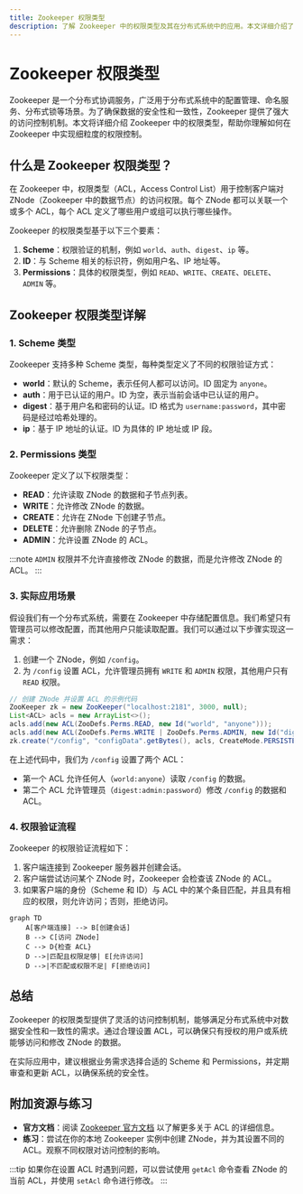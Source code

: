 ```yaml
---
title: Zookeeper 权限类型
description: 了解 Zookeeper 中的权限类型及其在分布式系统中的应用。本文详细介绍了 Zookeeper 的权限模型，包括权限类型、权限控制的实际应用场景以及相关代码示例。
---
```


# Zookeeper 权限类型

Zookeeper 是一个分布式协调服务，广泛用于分布式系统中的配置管理、命名服务、分布式锁等场景。为了确保数据的安全性和一致性，Zookeeper 提供了强大的访问控制机制。本文将详细介绍 Zookeeper 中的权限类型，帮助你理解如何在 Zookeeper 中实现细粒度的权限控制。

## 什么是 Zookeeper 权限类型？

在 Zookeeper 中，权限类型（ACL，Access Control List）用于控制客户端对 ZNode（Zookeeper 中的数据节点）的访问权限。每个 ZNode 都可以关联一个或多个 ACL，每个 ACL 定义了哪些用户或组可以执行哪些操作。

Zookeeper 的权限类型基于以下三个要素：
1. **Scheme**：权限验证的机制，例如 `world`、`auth`、`digest`、`ip` 等。
2. **ID**：与 Scheme 相关的标识符，例如用户名、IP 地址等。
3. **Permissions**：具体的权限类型，例如 `READ`、`WRITE`、`CREATE`、`DELETE`、`ADMIN` 等。

## Zookeeper 权限类型详解

### 1. Scheme 类型

Zookeeper 支持多种 Scheme 类型，每种类型定义了不同的权限验证方式：

- **world**：默认的 Scheme，表示任何人都可以访问。ID 固定为 `anyone`。
- **auth**：用于已认证的用户。ID 为空，表示当前会话中已认证的用户。
- **digest**：基于用户名和密码的认证。ID 格式为 `username:password`，其中密码是经过哈希处理的。
- **ip**：基于 IP 地址的认证。ID 为具体的 IP 地址或 IP 段。

### 2. Permissions 类型

Zookeeper 定义了以下权限类型：

- **READ**：允许读取 ZNode 的数据和子节点列表。
- **WRITE**：允许修改 ZNode 的数据。
- **CREATE**：允许在 ZNode 下创建子节点。
- **DELETE**：允许删除 ZNode 的子节点。
- **ADMIN**：允许设置 ZNode 的 ACL。

:::note
`ADMIN` 权限并不允许直接修改 ZNode 的数据，而是允许修改 ZNode 的 ACL。
:::

### 3. 实际应用场景

假设我们有一个分布式系统，需要在 Zookeeper 中存储配置信息。我们希望只有管理员可以修改配置，而其他用户只能读取配置。我们可以通过以下步骤实现这一需求：

1. 创建一个 ZNode，例如 `/config`。
2. 为 `/config` 设置 ACL，允许管理员拥有 `WRITE` 和 `ADMIN` 权限，其他用户只有 `READ` 权限。

```java
// 创建 ZNode 并设置 ACL 的示例代码
ZooKeeper zk = new ZooKeeper("localhost:2181", 3000, null);
List<ACL> acls = new ArrayList<>();
acls.add(new ACL(ZooDefs.Perms.READ, new Id("world", "anyone")));
acls.add(new ACL(ZooDefs.Perms.WRITE | ZooDefs.Perms.ADMIN, new Id("digest", "admin:password")));
zk.create("/config", "configData".getBytes(), acls, CreateMode.PERSISTENT);
```

在上述代码中，我们为 `/config` 设置了两个 ACL：
- 第一个 ACL 允许任何人（`world:anyone`）读取 `/config` 的数据。
- 第二个 ACL 允许管理员（`digest:admin:password`）修改 `/config` 的数据和 ACL。

### 4. 权限验证流程

Zookeeper 的权限验证流程如下：

1. 客户端连接到 Zookeeper 服务器并创建会话。
2. 客户端尝试访问某个 ZNode 时，Zookeeper 会检查该 ZNode 的 ACL。
3. 如果客户端的身份（Scheme 和 ID）与 ACL 中的某个条目匹配，并且具有相应的权限，则允许访问；否则，拒绝访问。

```mermaid
graph TD
    A[客户端连接] --> B[创建会话]
    B --> C[访问 ZNode]
    C --> D{检查 ACL}
    D -->|匹配且权限足够| E[允许访问]
    D -->|不匹配或权限不足| F[拒绝访问]
```

## 总结

Zookeeper 的权限类型提供了灵活的访问控制机制，能够满足分布式系统中对数据安全性和一致性的需求。通过合理设置 ACL，可以确保只有授权的用户或系统能够访问和修改 ZNode 的数据。

在实际应用中，建议根据业务需求选择合适的 Scheme 和 Permissions，并定期审查和更新 ACL，以确保系统的安全性。

## 附加资源与练习

- **官方文档**：阅读 [Zookeeper 官方文档](https://zookeeper.apache.org/doc/current/zookeeperProgrammers.html#sc_ZooKeeperAccessControl) 以了解更多关于 ACL 的详细信息。
- **练习**：尝试在你的本地 Zookeeper 实例中创建 ZNode，并为其设置不同的 ACL。观察不同权限对访问控制的影响。

:::tip
如果你在设置 ACL 时遇到问题，可以尝试使用 `getAcl` 命令查看 ZNode 的当前 ACL，并使用 `setAcl` 命令进行修改。
:::